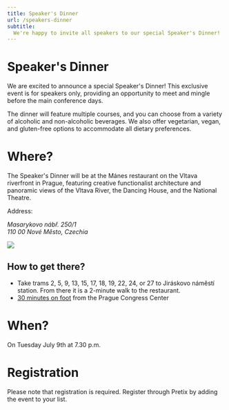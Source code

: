```yaml
---
title: Speaker's Dinner
url: /speakers-dinner
subtitle:
  We're happy to invite all speakers to our special Speaker's Dinner!
---
```


# Speaker's Dinner
We are excited to announce a special Speaker's Dinner! This exclusive event is for speakers only, providing an opportunity to meet and mingle before the main conference days.

The dinner will feature multiple courses, and you can choose from a variety of alcoholic and non-alcoholic beverages. We also offer vegetarian, vegan, and gluten-free options to accommodate all dietary preferences.

# Where?
The Speaker's Dinner will be at the Mánes restaurant on the Vltava riverfront in Prague, featuring creative functionalist architecture and panoramic views of the Vltava River, the Dancing House, and the National Theatre.

Address:
<address>
Masarykovo nábř. 250/1 <br/>
110 00 Nové Město, Czechia<br/>

</address>

![](./images/manes.jpg)

## How to get there?
* Take trams 2, 5, 9, 13, 15, 17, 18, 19, 22, 24, or 27 to Jiráskovo náměstí station. From there it is a 2-minute walk to the restaurant.
* [30 minutes on foot](https://www.google.com/maps/dir/Prague+Congress+Centre,+5.+kv%C4%9Btna,+Prague+4-Nusle,+Czechia/Art+Restaurant+M%C3%A1nes,+Masarykovo+n%C3%A1b%C5%99.+250%2F1,+110+00+Nov%C3%A9+M%C4%9Bsto,+Czechia/@50.0697187,14.4116608,15z/data=!4m15!4m14!1m5!1m1!1s0x470b9464c186eb79:0x4d26855708eb61f7!2m2!1d14.4290206!2d50.0625764!1m5!1m1!1s0x470b952eddf2f267:0xbd409c6e6af026e!2m2!1d14.41412!2d50.0774996!3e2!5i2?entry=ttu) from the Prague Congress Center

# When?
On Tuesday July 9th at 7.30 p.m.

# Registration
Please note that registration is required. Register through Pretix by adding the event to your list.

